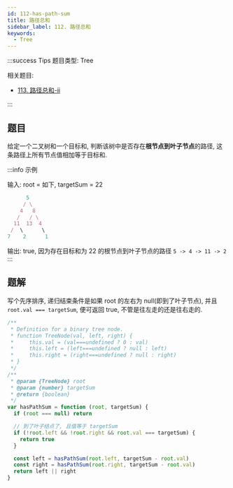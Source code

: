```yaml
---
id: 112-has-path-sum
title: 路径总和
sidebar_label: 112. 路径总和
keywords:
  - Tree
---
```


:::success Tips
题目类型: Tree

相关题目:

- [113. 路径总和-ii](/leetcode/medium/113-path-sum)

:::

## 题目

给定一个二叉树和一个目标和, 判断该树中是否存在**根节点到叶子节点**的路径, 这条路径上所有节点值相加等于目标和.

:::info 示例

输入: root = 如下, targetSum = 22

```ts
      5
     / \
    4   8
   /   / \
  11  13  4
 /  \      \
7    2      1
```

输出: true, 因为存在目标和为 22 的根节点到叶子节点的路径 `5 -> 4 -> 11 -> 2`
:::

## 题解

写个先序排序, 递归结束条件是如果 root 的左右为 null(即到了叶子节点), 并且 `root.val === targetSum`, 便可返回 true, 不管是往左走的还是往右走的.

```ts
/**
 * Definition for a binary tree node.
 * function TreeNode(val, left, right) {
 *     this.val = (val===undefined ? 0 : val)
 *     this.left = (left===undefined ? null : left)
 *     this.right = (right===undefined ? null : right)
 * }
 */
/**
 * @param {TreeNode} root
 * @param {number} targetSum
 * @return {boolean}
 */
var hasPathSum = function (root, targetSum) {
  if (root === null) return

  // 到了叶子结点了, 且值等于 targetSum
  if (!root.left && !root.right && root.val === targetSum) {
    return true
  }

  const left = hasPathSum(root.left, targetSum - root.val)
  const right = hasPathSum(root.right, targetSum - root.val)
  return left || right
}
```
